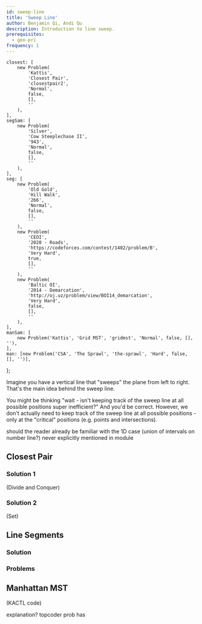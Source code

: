 ```yaml
---
id: sweep-line
title: 'Sweep Line'
author: Benjamin Qi, Andi Qu
description: Introduction to line sweep.
prerequisites:
  - geo-pri
frequency: 1
---
```




	closest: [
		new Problem(
			'Kattis',
			'Closest Pair',
			'closestpair2',
			'Normal',
			false,
			[],
			''
		),
	],
	segSam: [
		new Problem(
			'Silver',
			'Cow Steeplechase II',
			'943',
			'Normal',
			false,
			[],
			''
		),
	],
	seg: [
		new Problem(
			'Old Gold',
			'Hill Walk',
			'266',
			'Normal',
			false,
			[],
			''
		),
		new Problem(
			'CEOI',
			'2020 - Roads',
			'https://codeforces.com/contest/1402/problem/B',
			'Very Hard',
			true,
			[],
			''
		),
		new Problem(
			'Baltic OI',
			'2014 - Demarcation',
			'http://oj.uz/problem/view/BOI14_demarcation',
			'Very Hard',
			false,
			[],
			''
		),
	],
	manSam: [
		new Problem('Kattis', 'Grid MST', 'gridmst', 'Normal', false, [], ''),
	],
	man: [new Problem('CSA', 'The Sprawl', 'the-sprawl', 'Hard', false, [], '')],
};

Imagine you have a vertical line that "sweeps" the plane from left to right. That's the main idea behind the sweep line.

You might be thinking "wait - isn't keeping track of the sweep line at all possible positions super inefficient?" And you'd be correct. However, we don't actually need to keep track of the sweep line at all possible positions - only at the "critical" positions (e.g. points and intersections).

<IncompleteSection>

should the reader already be familiar with the 1D case (union of intervals on number line?) never explicitly mentioned in module

</IncompleteSection>

<Resources>
	<Resource source="CPH" title="30.1, 30.2 - Sweep Line Algorithms"></Resource>
	<Resource
		source="TC"
		title="Line Sweep Algorithms"
		url="line-sweep-algorithms"
	></Resource>
</Resources>

## Closest Pair

<FocusProblem problem={problems.closest[0]} />

### Solution 1

(Divide and Conquer)

### Solution 2

(Set)

## Line Segments

<FocusProblem problem={problems.segSam[0]} />

### Solution

<IncompleteSection />

### Problems

<Problems problems={problems.seg} />


## Manhattan MST

<FocusProblem problem={problems.manSam[0]} />

(KACTL code)

explanation? topcoder prob has

<Problems problems={problems.man} />

<!-- 
TC 760 ComponentsForever -->
